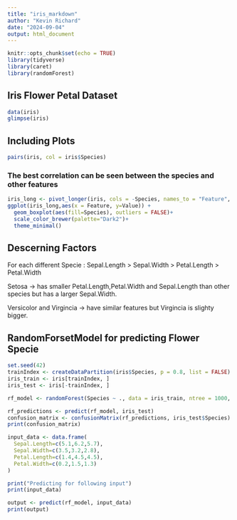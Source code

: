 ```yaml
---
title: "iris_markdown"
author: "Kevin Richard"
date: "2024-09-04"
output: html_document
---
```


```r
knitr::opts_chunk$set(echo = TRUE)
library(tidyverse)
library(caret)
library(randomForest)
```

## Iris Flower Petal Dataset

```r
data(iris)
glimpse(iris)
```

## Including Plots


```r
pairs(iris, col = iris$Species)
```

### The best correlation can be seen between the species and other features


```r
iris_long <- pivot_longer(iris, cols = -Species, names_to = "Feature", values_to = "Value")
ggplot(iris_long,aes(x = Feature, y=Value)) +
  geom_boxplot(aes(fill=Species), outliers = FALSE)+
  scale_color_brewer(palette="Dark2")+
  theme_minimal()
```

## Descerning Factors
For each different Specie : 
Sepal.Length > Sepal.Width > Petal.Length > Petal.Width

Setosa -> has smaller Petal.Length,Petal.Width and Sepal.Length  than other species but has a larger Sepal.Width.

Versicolor and Virgincia -> have similar features but Virgincia is slighty bigger.


## RandomForsetModel for predicting Flower Specie

```r
set.seed(42)
trainIndex <- createDataPartition(iris$Species, p = 0.8, list = FALSE)
iris_train <- iris[trainIndex, ]
iris_test <- iris[-trainIndex, ]

rf_model <- randomForest(Species ~ ., data = iris_train, ntree = 1000, random_state = 42)

rf_predictions <- predict(rf_model, iris_test)
confusion_matrix <- confusionMatrix(rf_predictions, iris_test$Species)
print(confusion_matrix)

input_data <- data.frame(
  Sepal.Length=c(5.1,6.2,5.7),
  Sepal.Width=c(3.5,3.2,2.8),
  Petal.Length=c(1.4,4.5,4.5),
  Petal.Width=c(0.2,1.5,1.3)
)

print("Predicting for following input")
print(input_data)

output <- predict(rf_model, input_data)
print(output)
```
